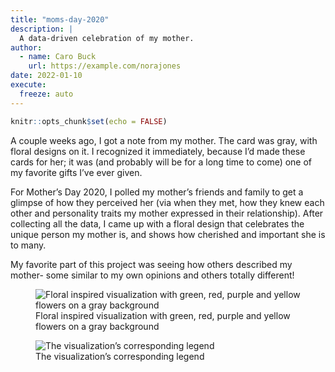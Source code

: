 ```yaml
---
title: "moms-day-2020"
description: |
  A data-driven celebration of my mother.
author:
  - name: Caro Buck
    url: https://example.com/norajones
date: 2022-01-10
execute:
  freeze: auto 
---
```



```r
knitr::opts_chunk$set(echo = FALSE)
```

A couple weeks ago, I got a note from my mother. The card was gray, with floral designs on it. I recognized it immediately, because I'd made these cards for her; it was (and probably will be for a long time to come) one of my favorite gifts I've ever given. 

For Mother's Day 2020, I polled my mother's friends and family to get a glimpse of how they perceived her (via when they met, how they knew each other and personality traits my mother expressed in their relationship). After collecting all the data, I came up with a floral design that celebrates the unique person my mother is, and shows how cherished and important she is to many. 

My favorite part of this project was seeing how others described my mother- some similar to my own opinions and others totally different! 

![Floral inspired visualization with green, red, purple and yellow flowers on a gray background](imgs/ported_imgs/Moms_Day_2020.jpg)

![The visualization's corresponding legend](imgs/ported_imgs/Moms_Day_Legend.jpg)


